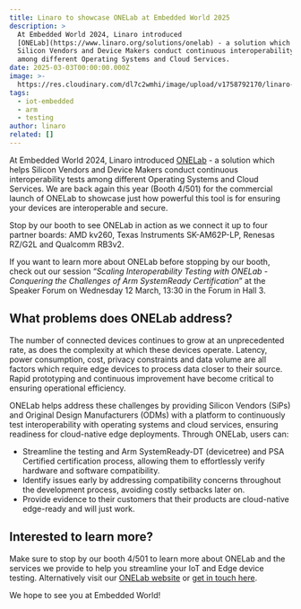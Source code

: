 ```yaml
---
title: Linaro to showcase ONELab at Embedded World 2025
description: >
  At Embedded World 2024, Linaro introduced
  [ONELab](https://www.linaro.org/solutions/onelab) - a solution which helps
  Silicon Vendors and Device Makers conduct continuous interoperability tests
  among different Operating Systems and Cloud Services.
date: 2025-03-03T00:00:00.000Z
image: >-
  https://res.cloudinary.com/dl7c2wmhi/image/upload/v1758792170/linaro-website/images/blog/ONELab_demo_ddv3ah.jpg
tags:
  - iot-embedded
  - arm
  - testing
author: linaro
related: []
---
```


At Embedded World 2024, Linaro introduced [ONELab](https://www.linaro.org/solutions/onelab) - a solution which helps Silicon Vendors and Device Makers conduct continuous interoperability tests among different Operating Systems and Cloud Services. We are back again this year (Booth 4/501) for the commercial launch of ONELab to showcase just how powerful this tool is for ensuring your devices are interoperable and secure.

Stop by our booth to see ONELab in action as we connect it up to four partner boards: AMD kv260, Texas Instruments SK-AM62P-LP, Renesas RZ/G2L and Qualcomm RB3v2.

If you want to learn more about ONELab before stopping by our booth, check out our session “_Scaling Interoperability Testing with ONELab - Conquering the Challenges of Arm SystemReady Certification_” at the Speaker Forum on Wednesday 12 March, 13:30 in the Forum in Hall 3.

## What problems does ONELab address?

The number of connected devices continues to grow at an unprecedented rate, as does the complexity at which these devices operate. Latency, power consumption, cost, privacy constraints and data volume are all factors which require edge devices to process data closer to their source. Rapid prototyping and continuous improvement have become critical to ensuring operational efficiency.

ONELab helps address these challenges by providing Silicon Vendors (SiPs) and Original Design Manufacturers (ODMs) with a platform to continuously test interoperability with operating systems and cloud services, ensuring readiness for cloud-native edge deployments. Through ONELab, users can:

- Streamline the testing and Arm SystemReady-DT (devicetree) and PSA Certified certification process, allowing them to effortlessly verify hardware and software compatibility.
- Identify issues early by addressing compatibility concerns throughout the development process, avoiding costly setbacks later on.
- Provide evidence to their customers that their products are cloud-native edge-ready and will just work.

## Interested to learn more?

Make sure to stop by our booth 4/501 to learn more about ONELab and the services we provide to help you streamline your IoT and Edge device testing. Alternatively visit our [ONELab website](https://www.linaro.org/solutions/onelab) or [get in touch here](https://www.linaro.org/contact).

We hope to see you at Embedded World!
